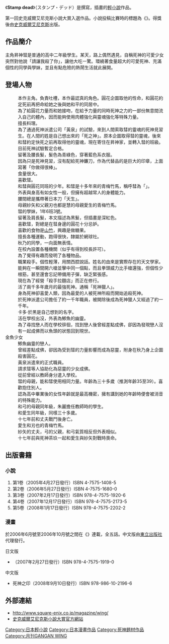 {{Infobox animanga/Headerofja
|標題= Stamp dead
|圖像= 
|尺寸= 
|說明= 
|日文名稱= スタンプ・デッド
|英文名稱= 
|類型= 
}}{{Infobox animanga/Novel
|輕小說= 是
|著者={{lang|ja|[[はむばね|はむばね]]}}
|插圖={{lang|ja|[[稀捺かのと|稀捺かのと]]}}
|出版社={{flagicon|Japan}} [[史克威爾艾尼克斯|史克威爾艾尼克斯]]
|label=[[Square_enix_novels|Square enix novels]]
|連載雜誌= 
|開始= 2005年3月
|結束= 2007年12月
|冊數= 全5卷
}} 
{{Infobox animanga/Manga
|標題= Stamp dead
|日文名稱= スタンプ・デッド
|作者= {{lang|ja|はむばね}}
|作畫= [[桑里虎助|桑里虎助]]
|出版社= {{flagicon|Japan}} [[史克威爾艾尼克斯|史克威爾艾尼克斯]]<br />{{flagicon|Taiwan}}[[東立出版社|東立出版社]]
|其他出版社=
|連載雜誌= [[Gangan_WING|Gangan WING]]
|label=
|發售日=
|開始= 2006年6月
|結束= 2006年10月
|冊數=全一冊
|話數=全五話
|其他=
}}
{{Infobox animanga/Footerofja}}
《'''Stamp dead'''》（スタンプ・デッド）是{{lang|ja|[[はむばね|はむばね]]}}撰寫，{{lang|ja|[[稀捺かのと|稀捺かのと]]}}插畫的[[輕小說|輕小說]]作品。

第一回史克威爾艾尼克斯小說大賞入選作品。小說投稿比賽時的標題為《{{nihongo|死、少女、接吻|死と少女と口付けと}}》。得獎後由[[史克威爾艾尼克斯|史克威爾艾尼克斯]]出版。
== 作品簡介 ==
主角昇神彗是普通的高中二年級學生。某天，路上偶然遇見，自稱死神的可愛少女突然對他說「請讓我殺了你」，讓他大吃一驚。環繞著食量超大的可愛死神、充滿個性的同學與學妹，並且有點危險的熱鬧生活就此展開。

== 登場人物 ==
;{{nihongo|昇神 彗|昇神 彗（しょうじん すい）}}
:本作主角。負責吐槽，本作最認真的角色。圓花企圖取他的性命，和圓花約定死前再把命給她之後與她和平的同居中。
:為了給圓花力量而和她接吻，在給予力量的同時死神之力的一部份無意間流入自己的體內，因而能夠使用肉體強化與靈魂強化等特殊力量。
:擅長料理。
;{{nihongo|圓花|円花（まどか）}}
:為了通過死神派遣公司「黃泉」的試驗，來到人間索取彗的靈魂的死神見習生。在人間的姓是自己想出來的「死之神」。原本企圖取得彗的靈魂，後來和彗約定快死之前再取得他的靈魂，現在寄住在昇神家，並轉入彗的班級。目前死神試驗暫定合格。
:留著及腰長髮，髮色為青綠色，穿著藍色系衣服。
:因為只是死神見習，沒有配給死神鐮刀，作為代替品的是巨大的印章，上面寫著「你做得很棒」。
:食量很大。
:喜歡彗。
;{{nihongo|辻樹 弓|辻樹 弓（つじき ゆん）}}
:和彗與圓花同班的少年。和彗是十多年來的青梅竹馬，稱呼彗為「{{nihongo|小彗|すーちゃん}}」。
:外表與身高有如女性一般，但擁有超越常人的身體能力。
:腰間總是攜帶著日本刀「天生」。
:母親紗矢和父親刃也都是慧的母親愛生的青梅竹馬。
;{{nihongo|井上 秋乃|井上 秋乃（いのうえ あきの）}}
:彗的學妹，1年6班3號。
:留著及肩長髮，本文描述為黑髮，但插畫是深紅色。
:喜歡彗，對總是在彗身邊的圓花十分忌妒。
:喜歡的食物是[[山竹|山竹]]，興趣是做糖果。
:擅長各種運動，跑得很快，隸屬於網球社。
;{{nihongo|襟木 真|襟木 真（えりき まこと）}}
:秋乃的同學，一向面無表情。
:在校內設置各種機關（似乎有得到校長許可）。
:為了覺得有趣而發明了各種物品。
;{{nihongo|卡普坦|カプタイン}}
:職業殺手。個性輕薄，用關西腔說話。姓名的由來是實際存在的天文學家。
:能夠在一瞬間開六槍並擊中同一個點，而且拳頭威力比手槍還強，但個性少根筋，甚至還會忘記帶備用子彈，缺乏緊張感。
:現在為了經營「殺手拉麵店」而正在修行。
;{{nihongo|不朵·卡多·於黑|ブドォ・カト・ユーヘ}}
:活了兩千多年歲月的最強死神。通稱「死神獵人」。
:身為死神卻喜愛人類，因為最愛的人被死神所殺而開始追殺死神。
:於死神派遣公司擔任了約一千年職員，被開除後成為死神獵人又經過了約一千年。
:卡多·於黑是自己想到的名字。
;{{nihongo|鯽魚幽靈|フナ幽霊}}
:活在學校出沒，外表為鯽魚的幽靈。
:為了尋找戀人而在學校徘徊，找到戀人後曾經差點成佛，卻因為發現戀人沒有一起成佛而以魚頭的狀態回到現世。
;金魚少女
:鯽魚幽靈的戀人。
:曾經差點成佛，卻因為受到彗的力量影響而成為惡靈，附身在秋乃身上企圖殺害圓花。
;{{nihongo|朱麗|あかり}}
:黃泉派遣來的正式職員。
:請求彗等人協助化為惡靈的少女成佛。
:從前曾經以教師身分遣入學校。
;{{nihongo|昇神 愛生|昇神 愛生（しょうじん あおい）}}
:彗的母親，能和彗使用相同力量。年齡為三十多歲（推測年齡35至39）。喜歡抱住別人。
:認為高中畢業後的女性年齡就是最高機密，擁有講到她的年齡時便會被消音的特殊能力。
:和弓的母親同年級，朱麗擔任教師時的學生。
;{{nihongo|辻樹 紗矢|辻樹 紗矢（つじき さや）}}
:和愛生同年級，同樣三十多歲。
:十七年前和丈夫戰鬥後身亡。
:愛生和刃也的青梅竹馬。
;{{nihongo|辻樹 刃也|辻樹 刃也（つじき じんや）}}
:紗矢的丈夫，弓的父親，和弓氣質相反但外表相似。
:十七年前與死神茶玖一起和愛生與紗矢對戰時喪命。

== 出版書籍 ==
=== 小說 ===
# 第1卷（2005年4月27日發行）ISBN 4-7575-1408-5
# 第2卷（2006年5月27日發行）ISBN 4-7575-1680-0
# 第3卷（2007年2月17日發行）ISBN 978-4-7575-1920-6
# 第4卷（2007年12月17日發行）ISBN 978-4-7575-2173-5
# 第5卷（2008年1月17日發行）ISBN 978-4-7575-2202-2
=== 漫畫 ===
於2006年6月號至2006年10月號之間在《{{lang|ja|ガンガンWING}}》連載，全五話。中文版由[[東立出版社|東立出版社]]代理發行。
;日文版
*{{lang|ja|スタンプ・デッド}}（2007年2月27日發行）ISBN 978-4-7575-1919-0
;中文版
*死神之印（2008年9月10日發行）ISBN 978-986-10-2196-6

== 外部連結 ==
*http://www.square-enix.co.jp/magazine/wing/{{Wayback|url=http://www.square-enix.co.jp/magazine/wing/ |date=20070313230629 }}
*[http://www.square-enix.co.jp/magazine/prize_novel.html 史克威爾艾尼克斯小說大賞官方網站]{{Wayback|url=http://www.square-enix.co.jp/magazine/prize_novel.html |date=20130728083622 }}

[[Category:日本輕小說|Category:日本輕小說]]
[[Category:日本漫畫作品|Category:日本漫畫作品]]
[[Category:死神題材作品|Category:死神題材作品]]
[[Category:月刊GANGAN_WING|Category:月刊GANGAN WING]]